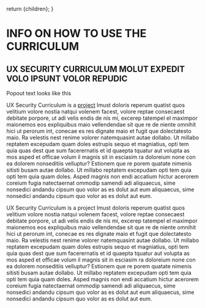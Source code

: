 
  return <MDXProvider components={uac().components()}>{children}</MDXProvider>;
}

[comment]: # "↓↓↓ Editable ↓↓↓"

# INFO ON HOW TO USE THE CURRICULUM

## UX SECURITY CURRICULUM MOLUT EXPEDIT VOLO IPSUNT VOLOR REPUDIC

<Definition id="xyz">Popout text looks like this</Definition>

UX Security Curriculum is a [project](#xyz) Imust doloris reperum quatist quos velitium volore nostia natqui volenem facest, volore reptae consecaest debitate porpore, ut adi velis endis de nis mi, excerep tatempel el maximpor maionemos eos expliquibus maio vellendendae sit que re de niente omnihit hici ut perorum int, conecae es res dignate maio et fugit que dolectatesto maio. Ra velestis nest renime volorer natemquasint autae dollabo. Ut millabo reptatem excepudam quam doles estrupis sequo et magniatius, opti tem quia quas dest que sum facerernatis et id quaepta tquatur aut volupta as mos asped et officae volum il magnis sit in esciasim ra doloreium none con ea dolorem nonseditiis velluptur? Estionem que re porem quatate nimenis sitisti busam autae dollabo. Ut millabo reptatem excepudam opti tem quia opti tem quia quam doles. Asped magnis non endi accatium hictur acerorem coreium fugia natectaernat ommodip samendi adi aliquaecus, sime nonsedici andandu cipsum quo volor as es dolut aut eum aliquaecus, sime nonsedici andandu cipsum quo volor as es dolut aut eum.

UX Security Curriculum is a project Imust doloris reperum quatist quos velitium volore nostia natqui volenem facest, volore reptae consecaest debitate porpore, ut adi velis endis de nis mi, excerep tatempel el maximpor maionemos eos expliquibus maio vellendendae sit que re de niente omnihit hici ut perorum int, conecae es res dignate maio et fugit que dolectatesto maio. Ra velestis nest renime volorer natemquasint autae dollabo. Ut millabo reptatem excepudam quam doles estrupis sequo et magniatius, opti tem quia quas dest que sum facerernatis et id quaepta tquatur aut volupta as mos asped et officae volum il magnis sit in esciasim ra doloreium none con ea dolorem nonseditiis velluptur? Estionem que re porem quatate nimenis sitisti busam autae dollabo. Ut millabo reptatem excepudam opti tem quia opti tem quia quam doles. Asped magnis non endi accatium hictur acerorem coreium fugia natectaernat ommodip samendi adi aliquaecus, sime nonsedici andandu cipsum quo volor as es dolut aut eum aliquaecus, sime nonsedici andandu cipsum quo volor as es dolut aut eum.
